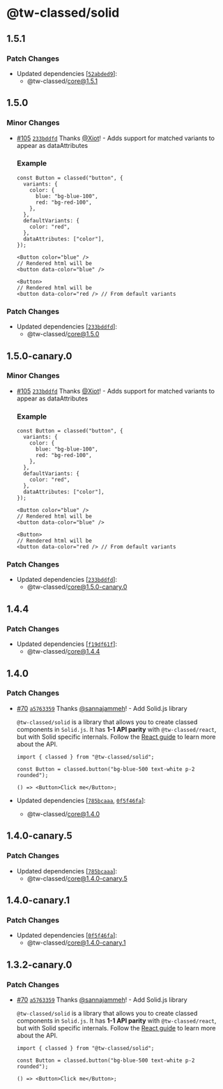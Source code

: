 # @tw-classed/solid

## 1.5.1

### Patch Changes

- Updated dependencies [[`52abded9`](https://github.com/sannajammeh/tw-classed/commit/52abded95022cca7c16497b08741538b3a05fe88)]:
  - @tw-classed/core@1.5.1

## 1.5.0

### Minor Changes

- [#105](https://github.com/sannajammeh/tw-classed/pull/105) [`233bddfd`](https://github.com/sannajammeh/tw-classed/commit/233bddfd28bed25a40c38a52bb75164dae7bfb36) Thanks [@Xiot](https://github.com/Xiot)! - Adds support for matched variants to appear as dataAttributes

  ### Example

  ```tsx
  const Button = classed("button", {
    variants: {
      color: {
        blue: "bg-blue-100",
        red: "bg-red-100",
      },
    },
    defaultVariants: {
      color: "red",
    },
    dataAttributes: ["color"],
  });

  <Button color="blue" />
  // Rendered html will be
  <button data-color="blue" />

  <Button>
  // Rendered html will be
  <button data-color="red /> // From default variants
  ```

### Patch Changes

- Updated dependencies [[`233bddfd`](https://github.com/sannajammeh/tw-classed/commit/233bddfd28bed25a40c38a52bb75164dae7bfb36)]:
  - @tw-classed/core@1.5.0

## 1.5.0-canary.0

### Minor Changes

- [#105](https://github.com/sannajammeh/tw-classed/pull/105) [`233bddfd`](https://github.com/sannajammeh/tw-classed/commit/233bddfd28bed25a40c38a52bb75164dae7bfb36) Thanks [@Xiot](https://github.com/Xiot)! - Adds support for matched variants to appear as dataAttributes

  ### Example

  ```tsx
  const Button = classed("button", {
    variants: {
      color: {
        blue: "bg-blue-100",
        red: "bg-red-100",
      },
    },
    defaultVariants: {
      color: "red",
    },
    dataAttributes: ["color"],
  });

  <Button color="blue" />
  // Rendered html will be
  <button data-color="blue" />

  <Button>
  // Rendered html will be
  <button data-color="red /> // From default variants
  ```

### Patch Changes

- Updated dependencies [[`233bddfd`](https://github.com/sannajammeh/tw-classed/commit/233bddfd28bed25a40c38a52bb75164dae7bfb36)]:
  - @tw-classed/core@1.5.0-canary.0

## 1.4.4

### Patch Changes

- Updated dependencies [[`f19df61f`](https://github.com/sannajammeh/tw-classed/commit/f19df61fe812481e97f40b09cd9713380a39470a)]:
  - @tw-classed/core@1.4.4

## 1.4.0

### Patch Changes

- [#70](https://github.com/sannajammeh/tw-classed/pull/70) [`a5763359`](https://github.com/sannajammeh/tw-classed/commit/a576335954e8269ef3a03fdd06790eeb9b777e71) Thanks [@sannajammeh](https://github.com/sannajammeh)! - Add Solid.js library

  `@tw-classed/solid` is a library that allows you to create classed components in `Solid.js`. It has **1-1 API parity** with `@tw-classed/react`, but with Solid specific internals. Follow the [React guide](/docs) to learn more about the API.

  ```tsx
  import { classed } from "@tw-classed/solid";

  const Button = classed.button("bg-blue-500 text-white p-2 rounded");

  () => <Button>Click me</Button>;
  ```

- Updated dependencies [[`785bcaaa`](https://github.com/sannajammeh/tw-classed/commit/785bcaaada76f9b19edce4b1724d7850dcb4fbd6), [`0f5f46fa`](https://github.com/sannajammeh/tw-classed/commit/0f5f46fa6ce9f5eb78115c5a04fd9bc06f64c847)]:
  - @tw-classed/core@1.4.0

## 1.4.0-canary.5

### Patch Changes

- Updated dependencies [[`785bcaaa`](https://github.com/sannajammeh/tw-classed/commit/785bcaaada76f9b19edce4b1724d7850dcb4fbd6)]:
  - @tw-classed/core@1.4.0-canary.5

## 1.4.0-canary.1

### Patch Changes

- Updated dependencies [[`0f5f46fa`](https://github.com/sannajammeh/tw-classed/commit/0f5f46fa6ce9f5eb78115c5a04fd9bc06f64c847)]:
  - @tw-classed/core@1.4.0-canary.1

## 1.3.2-canary.0

### Patch Changes

- [#70](https://github.com/sannajammeh/tw-classed/pull/70) [`a5763359`](https://github.com/sannajammeh/tw-classed/commit/a576335954e8269ef3a03fdd06790eeb9b777e71) Thanks [@sannajammeh](https://github.com/sannajammeh)! - Add Solid.js library

  `@tw-classed/solid` is a library that allows you to create classed components in `Solid.js`. It has **1-1 API parity** with `@tw-classed/react`, but with Solid specific internals. Follow the [React guide](/docs) to learn more about the API.

  ```tsx
  import { classed } from "@tw-classed/solid";

  const Button = classed.button("bg-blue-500 text-white p-2 rounded");

  () => <Button>Click me</Button>;
  ```

